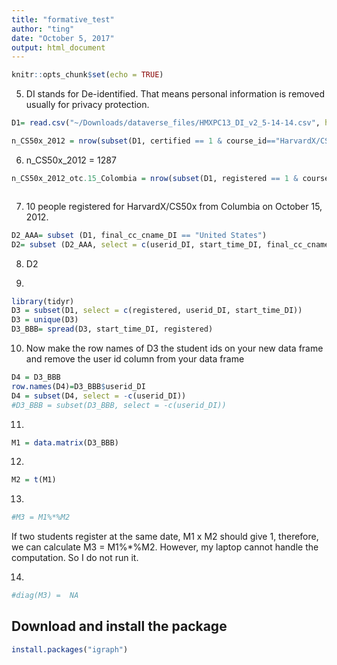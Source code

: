 ```yaml
---
title: "formative_test"
author: "ting"
date: "October 5, 2017"
output: html_document
---
```


```r
knitr::opts_chunk$set(echo = TRUE)
```

5. DI stands for De-identified. That means personal information is removed usually for privacy protection.
```r
D1= read.csv("~/Downloads/dataverse_files/HMXPC13_DI_v2_5-14-14.csv", head=TRUE)

n_CS50x_2012 = nrow(subset(D1, certified == 1 & course_id=="HarvardX/CS50x/2012"))
```

6. n_CS50x_2012 = 1287

```r

n_CS50x_2012_otc.15_Colombia = nrow(subset(D1, registered == 1 & course_id=="HarvardX/CS50x/2012" & start_time_DI == "2012-10-15" & final_cc_cname_DI =="Colombia"))



```
7. 10 people registered for HarvardX/CS50x from Columbia on October 15, 2012.


```r
D2_AAA= subset (D1, final_cc_cname_DI == "United States")
D2= subset (D2_AAA, select = c(userid_DI, start_time_DI, final_cc_cname_DI))

```


8. D2

9. 
```R
library(tidyr)
D3 = subset(D1, select = c(registered, userid_DI, start_time_DI))
D3 = unique(D3)
D3_BBB= spread(D3, start_time_DI, registered)

```

10. Now make the row names of D3 the student ids on your new data frame and remove the user id column from your data frame

```r
D4 = D3_BBB
row.names(D4)=D3_BBB$userid_DI
D4 = subset(D4, select = -c(userid_DI))
#D3_BBB = subset(D3_BBB, select = -c(userid_DI))

```

11. 
```R
M1 = data.matrix(D3_BBB)
```

12.
```r
M2 = t(M1)
```

13. 
```r
#M3 = M1%*%M2
```
If two students register at the same date, M1 x M2 should give 1, therefore, we can calculate M3 = M1%*%M2.
However, my laptop cannot handle the computation. So I do not run it.

14. 

```r
#diag(M3) =  NA
```
 
 
## Download and install the package
```r
install.packages("igraph")
```

```r

```